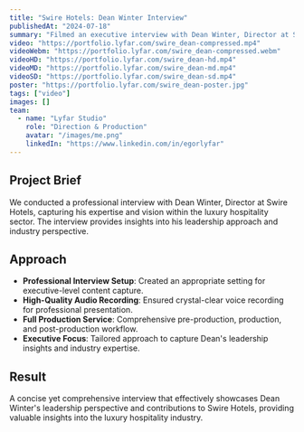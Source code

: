 ```yaml
---
title: "Swire Hotels: Dean Winter Interview"
publishedAt: "2024-07-18"
summary: "Filmed an executive interview with Dean Winter, Director at Swire Hotels, capturing his insights and leadership perspective in the hospitality industry."
video: "https://portfolio.lyfar.com/swire_dean-compressed.mp4"
videoWebm: "https://portfolio.lyfar.com/swire_dean-compressed.webm"
videoHD: "https://portfolio.lyfar.com/swire_dean-hd.mp4"
videoMD: "https://portfolio.lyfar.com/swire_dean-md.mp4"
videoSD: "https://portfolio.lyfar.com/swire_dean-sd.mp4"
poster: "https://portfolio.lyfar.com/swire_dean-poster.jpg"
tags: ["video"]
images: []
team:
  - name: "Lyfar Studio"
    role: "Direction & Production"
    avatar: "/images/me.png"
    linkedIn: "https://www.linkedin.com/in/egorlyfar"
---
```


## Project Brief

We conducted a professional interview with Dean Winter, Director at Swire Hotels, capturing his expertise and vision within the luxury hospitality sector. The interview provides insights into his leadership approach and industry perspective.

## Approach

- **Professional Interview Setup**: Created an appropriate setting for executive-level content capture.
- **High-Quality Audio Recording**: Ensured crystal-clear voice recording for professional presentation.
- **Full Production Service**: Comprehensive pre-production, production, and post-production workflow.
- **Executive Focus**: Tailored approach to capture Dean's leadership insights and industry expertise.

## Result

A concise yet comprehensive interview that effectively showcases Dean Winter's leadership perspective and contributions to Swire Hotels, providing valuable insights into the luxury hospitality industry. 